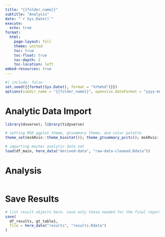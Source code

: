 ```yaml
---
title: "{{folder_name}}"
subtitle: "Analysis"
date: "`r Sys.Date()`"
execute: 
  echo: true
format:
  html:
    page-layout: full
    theme: united
    toc: true
    toc-float: true
    toc-depth: 2
    toc-location: left
embed-resources: true
---
```


```r
#| include: false
set.seed({{format(Sys.Date(), format = "%Y%m%d")}})
options(subdir_name = "{{folder_name}}", openxlsx.dateFormat = "yyyy-mm-dd")
```

# Analytic Data Import

```r
library(dsverse); library(tidyverse)

# setting MSK ggplot theme, gtsummary theme, and color palette
theme_set(mskRvis::theme_biostat()); theme_gtsummary_pcctc(); mskRvis::set_msk_palette()

# importing master analytic data set
load(df_main, here_data("derived-data", "raw-data-cleaned.Rdata"))
```


# Analysis

```r

```

# Save Results

```r
# list result objects here. save only those needed for the final report
save(
  df_results, gt_table1,
  file = here_data("results", "results.Rdata")
)
```

